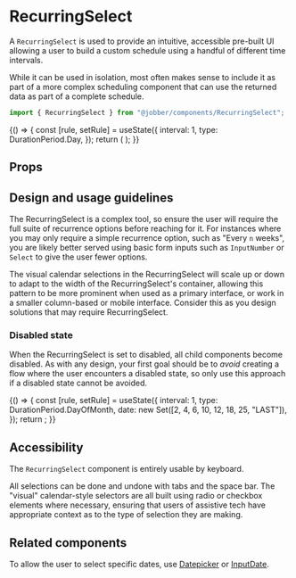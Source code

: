 
# RecurringSelect

<ComponentStatus stage="ready" responsive="yes" accessible="yes" />

<Meta
  title="Components/Selections/RecurringSelect"
  component={RecurringSelect}
/>

A `RecurringSelect` is used to provide an intuitive, accessible pre-built UI
allowing a user to build a custom schedule using a handful of different time
intervals.

While it can be used in isolation, most often makes sense to include it as part
of a more complex scheduling component that can use the returned data as part of
a complete schedule.

```ts
import { RecurringSelect } from "@jobber/components/RecurringSelect";
```

<Canvas>
  <Story name="RecurringSelect">
    {() => {
      const [rule, setRule] = useState({
        interval: 1,
        type: DurationPeriod.Day,
      });
      return (
        <RecurringSelect value={rule} disabled={false} onChange={setRule} />
      );
    }}
  </Story>
</Canvas>

## Props

<ArgsTable of={RecurringSelect} />

## Design and usage guidelines

The RecurringSelect is a complex tool, so ensure the user will require the full
suite of recurrence options before reaching for it. For instances where you may
only require a simple recurrence option, such as "Every `n` weeks", you are
likely better served using basic form inputs such as `InputNumber` or `Select`
to give the user fewer options.

The visual calendar selections in the RecurringSelect will scale up or down to
adapt to the width of the RecurringSelect's container, allowing this pattern to
be more prominent when used as a primary interface, or work in a smaller
column-based or mobile interface. Consider this as you design solutions that may
require RecurringSelect.

### Disabled state

When the RecurringSelect is set to disabled, all child components become
disabled. As with any design, your first goal should be to _avoid_ creating a
flow where the user encounters a disabled state, so only use this approach if a
disabled state cannot be avoided.

<Canvas>
  {() => {
    const [rule, setRule] = useState({
      interval: 1,
      type: DurationPeriod.DayOfMonth,
      date: new Set([2, 4, 6, 10, 12, 18, 25, "LAST"]),
    });
    return <RecurringSelect value={rule} disabled={true} onChange={setRule} />;
  }}
</Canvas>

## Accessibility

The `RecurringSelect` component is entirely usable by keyboard.

All selections can be done and undone with tabs and the space bar. The "visual"
calendar-style selectors are all built using radio or checkbox elements where
necessary, ensuring that users of assistive tech have appropriate context as to
the type of selection they are making.

## Related components

To allow the user to select specific dates, use
[Datepicker](../?path=/docs/components-selections-datepicker--date-picker#date-picker)
or [InputDate](../?path=/docs/components-inputdate--input-date).
